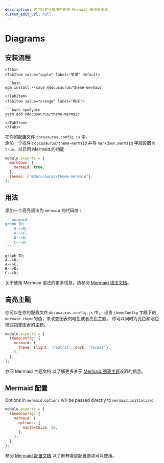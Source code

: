 ```yaml
---
description: 你可以在代码块中使用 Mermaid 来渲染图表。
custom_edit_url: null
---
```



# Diagrams

## 安装流程

````mdx-code-block
<Tabs>
<TabItem value="apple" label="苹果" default>

```bash
npm install --save @docusaurus/theme-mermaid
```
</TabItem>
<TabItem value="orange" label="橙子">

```bash npm2yarn
yarn add @docusaurus/theme-mermaid
```
</TabItem>
</Tabs>
`````

在你的配置文件 `docusaurus.config.js` 中，  
添加一个插件 `@docusaurus/theme-mermaid` 并将 `markdown.mermaid` 字段设置为 `true`，以启用 Mermaid 的功能


```js title="docusaurus.config.js"
module.exports = {
  markdown: {
    mermaid: true,
  },
  themes: ['@docusaurus/theme-mermaid'],
};

```

## 用法
添加一个高亮语法为 `mermaid` 的代码块：

````md title="Example Mermaid diagram"
```mermaid
graph TD;
    A-->B;
    A-->C;
    B-->D;
    C-->D;
```
````


```mermaid
graph TD;
A-->B;
A-->C;
B-->D;
C-->D;
```

关于使用 Mermaid 语法的更多信息，请参阅 [Mermaid 语法文档](https://mermaid.js.org/.html)。

## 高亮主题
你可以在你的配置文件 `docusaurus.config.js` 中，
设置 `themeConfig` 字段下的 `mermaid.theme`的值，来改变图表的暗色或者亮色主题。 
你可以同时为亮色和暗色模式指定图表的主题。

```js title="docusaurus.config.js"
module.exports = {
  themeConfig: {
    mermaid: {
      theme: {light: 'neutral', dark: 'forest'},
    },
  },
};
```

参阅 Mermaid 主题文档 以了解更多关于 
[Mermaid 图表主题](https://mermaid.js.org/config/theming.html)设置的信息。

## Mermaid 配置
Options in `mermaid.options` will be passed directly to `mermaid.initialize`:

```js title="docusaurus.config.js"
module.exports = {
  themeConfig: {
    mermaid: {
      options: {
        maxTextSize: 50,
      },
    },
  },
};
```

参阅 [Mermaid 配置文档](https://mermaid.js.org/config/configuration.html)
以了解有哪些配置选项可以使用。